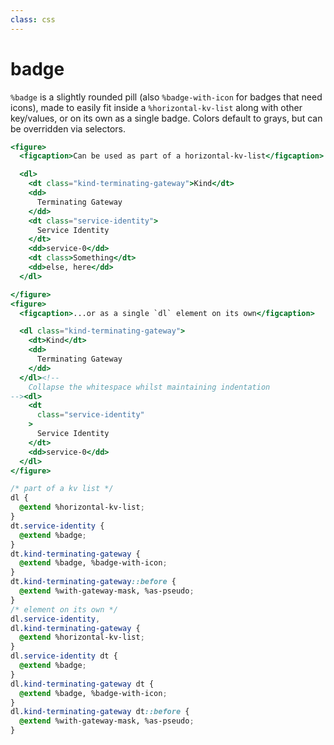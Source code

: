 ```yaml
---
class: css
---
```

# badge

`%badge` is a slightly rounded pill (also `%badge-with-icon` for badges that need icons), made to easily fit inside a `%horizontal-kv-list` along with other key/values, or on its own as a single badge. Colors default to grays, but can be overridden via selectors.

```hbs preview-template
<figure>
  <figcaption>Can be used as part of a horizontal-kv-list</figcaption>

  <dl>
    <dt class="kind-terminating-gateway">Kind</dt>
    <dd>
      Terminating Gateway
    </dd>
    <dt class="service-identity">
      Service Identity
    </dt>
    <dd>service-0</dd>
    <dt class>Something</dt>
    <dd>else, here</dd>
  </dl>

</figure>
<figure>
  <figcaption>...or as a single `dl` element on its own</figcaption>

  <dl class="kind-terminating-gateway">
    <dt>Kind</dt>
    <dd>
      Terminating Gateway
    </dd>
  </dl><!--
    Collapse the whitespace whilst maintaining indentation
--><dl>
    <dt
      class="service-identity"
    >
      Service Identity
    </dt>
    <dd>service-0</dd>
  </dl>
</figure>
```


```css
/* part of a kv list */
dl {
  @extend %horizontal-kv-list;
}
dt.service-identity {
  @extend %badge;
}
dt.kind-terminating-gateway {
  @extend %badge, %badge-with-icon;
}
dt.kind-terminating-gateway::before {
  @extend %with-gateway-mask, %as-pseudo;
}
/* element on its own */
dl.service-identity,
dl.kind-terminating-gateway {
  @extend %horizontal-kv-list;
}
dl.service-identity dt {
  @extend %badge;
}
dl.kind-terminating-gateway dt {
  @extend %badge, %badge-with-icon;
}
dl.kind-terminating-gateway dt::before {
  @extend %with-gateway-mask, %as-pseudo;
}
```
